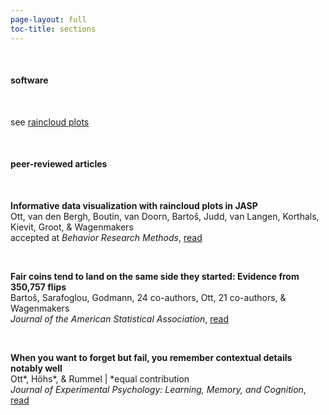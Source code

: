 ```yaml
---
page-layout: full
toc-title: sections
---
```


<br>

#### software

<br>

see [raincloud plots](raincloudplots.qmd)

<br>

#### peer-reviewed articles

<br>

<b>Informative data visualization with raincloud plots in JASP</b>  
Ott, van den Bergh, Boutin, van Doorn, Bartoš, Judd, van Langen, Korthals, Kievit,
Groot, & Wagenmakers  
accepted at <i>Behavior Research Methods</i>, [read](https://doi.org/10.31219/osf.io/gv3ph){target="_blank"}

<br>

<b>Fair coins tend to land on the same side they started: Evidence from 350,757 flips</b>  
Bartoš, Sarafoglou, Godmann, 24 co-authors, Ott, 21 co-authors, & Wagenmakers  
<i>Journal of the American Statistical Association</i>, [read](https://doi.org/10.1080/01621459.2025.2516210){target="_blank"}

<br>

<b>When you want to forget but fail, you remember contextual details notably well</b>  
Ott\*, Höhs\*, & Rummel | \*equal contribution  
<i>Journal of Experimental Psychology: Learning, Memory, and Cognition</i>, [read](https://osf.io/v7wp2){target="_blank"}